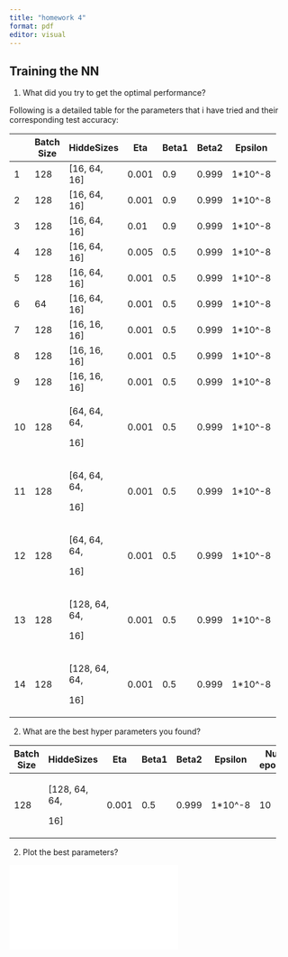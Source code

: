```yaml
---
title: "homework 4"
format: pdf
editor: visual
---
```


## Training the NN

1.  What did you try to get the optimal performance?

Following is a detailed table for the parameters that i have tried and their corresponding test accuracy:

+------+------------+----------------+-------+-------+-------+-----------+------------+---------------+
|      | Batch Size | HiddeSizes     | Eta   | Beta1 | Beta2 | Epsilon   | Num epochs | Test accuracy |
+======+============+================+=======+=======+=======+===========+============+===============+
| 1    | 128        | \[16, 64, 16\] | 0.001 | 0.9   | 0.999 | 1\*10\^-8 | 10         | 0.96          |
+------+------------+----------------+-------+-------+-------+-----------+------------+---------------+
| 2    | 128        | \[16, 64, 16\] | 0.001 | 0.9   | 0.999 | 1\*10\^-8 | 10         | 0.95          |
+------+------------+----------------+-------+-------+-------+-----------+------------+---------------+
| 3    | 128        | \[16, 64, 16\] | 0.01  | 0.9   | 0.999 | 1\*10\^-8 | 10         | 0.9525        |
+------+------------+----------------+-------+-------+-------+-----------+------------+---------------+
| 4    | 128        | \[16, 64, 16\] | 0.005 | 0.5   | 0.999 | 1\*10\^-8 | 10         | 0.957         |
+------+------------+----------------+-------+-------+-------+-----------+------------+---------------+
| 5    | 128        | \[16, 64, 16\] | 0.001 | 0.5   | 0.999 | 1\*10\^-8 | 20         | 0.958         |
+------+------------+----------------+-------+-------+-------+-----------+------------+---------------+
| 6    | 64         | \[16, 64, 16\] | 0.001 | 0.5   | 0.999 | 1\*10\^-8 | 10         | 0.957         |
+------+------------+----------------+-------+-------+-------+-----------+------------+---------------+
| 7    | 128        | \[16, 16, 16\] | 0.001 | 0.5   | 0.999 | 1\*10\^-8 | 10         | 0.95          |
+------+------------+----------------+-------+-------+-------+-----------+------------+---------------+
| 8    | 128        | \[16, 16, 16\] | 0.001 | 0.5   | 0.999 | 1\*10\^-8 | 10         | 0.95          |
+------+------------+----------------+-------+-------+-------+-----------+------------+---------------+
| 9    | 128        | \[16, 16, 16\] | 0.001 | 0.5   | 0.999 | 1\*10\^-8 | 10         | 0.974         |
+------+------------+----------------+-------+-------+-------+-----------+------------+---------------+
| 10   | 128        | \[64, 64, 64,  | 0.001 | 0.5   | 0.999 | 1\*10\^-8 | 20         | 0.975         |
|      |            |                |       |       |       |           |            |               |
|      |            | 16\]           |       |       |       |           |            |               |
+------+------------+----------------+-------+-------+-------+-----------+------------+---------------+
| 11   | 128        | \[64, 64, 64,  | 0.001 | 0.5   | 0.999 | 1\*10\^-8 | 10         | 0.973         |
|      |            |                |       |       |       |           |            |               |
|      |            | 16\]           |       |       |       |           |            |               |
+------+------------+----------------+-------+-------+-------+-----------+------------+---------------+
| 12   | 128        | \[64, 64, 64,  | 0.001 | 0.5   | 0.999 | 1\*10\^-8 | 10         | 0.974         |
|      |            |                |       |       |       |           |            |               |
|      |            | 16\]           |       |       |       |           |            |               |
+------+------------+----------------+-------+-------+-------+-----------+------------+---------------+
| 13   | 128        | \[128, 64, 64, | 0.001 | 0.5   | 0.999 | 1\*10\^-8 | 10         | 0.9775        |
|      |            |                |       |       |       |           |            |               |
|      |            | 16\]           |       |       |       |           |            |               |
+------+------------+----------------+-------+-------+-------+-----------+------------+---------------+
| 14   | 128        | \[128, 64, 64, | 0.001 | 0.5   | 0.999 | 1\*10\^-8 | 10         | 0.9788        |
|      |            |                |       |       |       |           |            |               |
|      |            | 16\]           |       |       |       |           |            |               |
+------+------------+----------------+-------+-------+-------+-----------+------------+---------------+

2.  What are the best hyper parameters you found?

+------------+----------------+-------+-------+-------+-----------+------------+---------------+
| Batch Size | HiddeSizes     | Eta   | Beta1 | Beta2 | Epsilon   | Num epochs | Test accuracy |
+============+================+=======+=======+=======+===========+============+===============+
| 128        | \[128, 64, 64, | 0.001 | 0.5   | 0.999 | 1\*10\^-8 | 10         | 0.9788        |
|            |                |       |       |       |           |            |               |
|            | 16\]           |       |       |       |           |            |               |
+------------+----------------+-------+-------+-------+-----------+------------+---------------+

2.  Plot the best parameters?

![](code/loss_acc.pdf)
